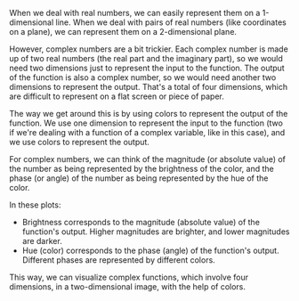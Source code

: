 
When we deal with real numbers, we can easily represent them on a 1-dimensional line. When we deal with pairs of real numbers (like coordinates on a plane), we can represent them on a 2-dimensional plane. 

However, complex numbers are a bit trickier. Each complex number is made up of two real numbers (the real part and the imaginary part), so we would need two dimensions just to represent the input to the function. The output of the function is also a complex number, so we would need another two dimensions to represent the output. That's a total of four dimensions, which are difficult to represent on a flat screen or piece of paper.

The way we get around this is by using colors to represent the output of the function. We use one dimension to represent the input to the function (two if we're dealing with a function of a complex variable, like in this case), and we use colors to represent the output.

For complex numbers, we can think of the magnitude (or absolute value) of the number as being represented by the brightness of the color, and the phase (or angle) of the number as being represented by the hue of the color. 

In these plots:

- Brightness corresponds to the magnitude (absolute value) of the function's output. Higher magnitudes are brighter, and lower magnitudes are darker.
- Hue (color) corresponds to the phase (angle) of the function's output. Different phases are represented by different colors.

This way, we can visualize complex functions, which involve four dimensions, in a two-dimensional image, with the help of colors.

<Image src = "" width = {500} height = {500} />